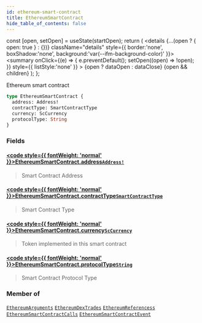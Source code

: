 ```yaml
---
id: ethereum-smart-contract
title: EthereumSmartContract
hide_table_of_contents: false
---
```







  const [open, setOpen] = useState(startOpen);
  return (
    <details {...(open ? { open: true } : {})} className="details" style={{ border:'none', boxShadow:'none', background:'var(--ifm-background-color)' }}>
      <summary
        onClick={(e) => {
          e.preventDefault();
          setOpen((open) => !open);
        }}
        style={{ listStyle:'none' }}
      >
      {open ? dataOpen : dataClose}
      </summary>
      {open && children}
    </details>
  );
};








Ethereum smart contract


```graphql
type EthereumSmartContract {
  address: Address!
  contractType: SmartContractType
  currency: ScCurrency
  protocolType: String
}
```




### Fields

#### [<code style={{ fontWeight: 'normal' }}>EthereumSmartContract.<b>address</b></code>](#)<Bullet />[`Address!`](/docs/graphql-reference/objects/address) <Badge class="badge badge--secondary" text="non-null"/> <Badge class="badge badge--secondary" text="object"/> 
> 
> 
> Smart Contract Address
> 

#### [<code style={{ fontWeight: 'normal' }}>EthereumSmartContract.<b>contractType</b></code>](#)<Bullet />[`SmartContractType`](/docs/graphql-reference/enums/smart-contract-type) <Badge class="badge badge--secondary" text="enum"/> 
> 
> 
> Smart Contract Type
> 

#### [<code style={{ fontWeight: 'normal' }}>EthereumSmartContract.<b>currency</b></code>](#)<Bullet />[`ScCurrency`](/docs/graphql-reference/objects/sc-currency) <Badge class="badge badge--secondary" text="object"/> 
> 
> 
> Token implemented in this smart contract
> 

#### [<code style={{ fontWeight: 'normal' }}>EthereumSmartContract.<b>protocolType</b></code>](#)<Bullet />[`String`](/docs/graphql-reference/scalars/string) <Badge class="badge badge--secondary" text="scalar"/> 
> 
> 
> Smart Contract Protocol Type
> 



### Member of

[`EthereumArguments`](/docs/graphql-reference/objects/ethereum-arguments)  <Badge class="secondary" text="object"/><Bullet />[`EthereumDexTrades`](/docs/graphql-reference/objects/ethereum-dex-trades)  <Badge class="secondary" text="object"/><Bullet />[`EthereumReferencess`](/docs/graphql-reference/objects/ethereum-referencess)  <Badge class="secondary" text="object"/><Bullet />[`EthereumSmartContractCalls`](/docs/graphql-reference/objects/ethereum-smart-contract-calls)  <Badge class="secondary" text="object"/><Bullet />[`EthereumSmartContractEvent`](/docs/graphql-reference/objects/ethereum-smart-contract-event)  <Badge class="secondary" text="object"/>

